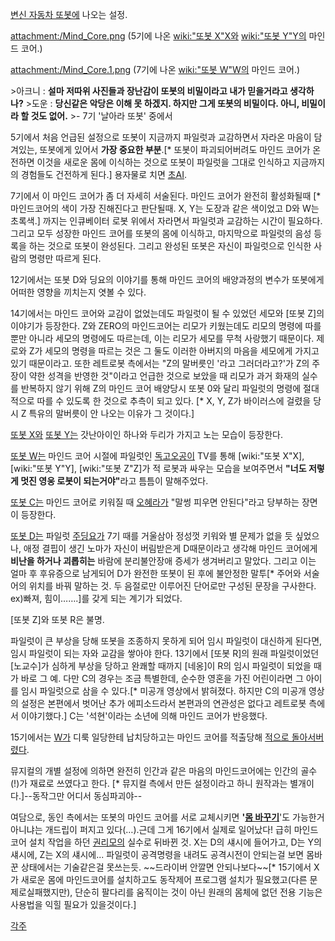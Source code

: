 [[변신 자동차 또봇]]에 나오는 설정.

attachment:/Mind_Core.png
(5기에 나온 [[wiki:"또봇 X"X]]와 [[wiki:"또봇 Y"Y]]의 마인드 코어.)

attachment:/Mind_Core.1.png
(7기에 나온 [[wiki:"또봇 W"W]]의 마인드 코어.)

>아크니 : '''설마 저따위 사진들과 장난감이 또봇의 비밀이라고 내가 믿을거라고 생각하나?'''
>도운 : '''당신같은 악당은 이해 못 하겠지. 하지만 그게 또봇의 비밀이다. 아니, 비밀이라 할 것도 없어.'''
>- 7기 '날아라 또봇' 중에서 

5기에서 처음 언급된 설정으로 또봇이 지금까지 파일럿과 교감하면서 자라온 마음이 담겨있는, 또봇에게 있어서 '''가장 중요한 부분'''.[* 또봇이 파괴되어버려도 마인드 코어가 온전하면 이것을 새로운 몸에 이식하는 것으로 또봇이 파일럿을 그대로 인식하고 지금까지의 경험들도 건전하게 된다.]
용자물로 치면 [[초AI]].

7기에서 이 마인드 코어가 좀 더 자세히 서술된다. 마인드 코어가 완전히 활성화될때 [* 마인드코어의 색이 가장 진해진다고 판단될때. X, Y는 도장과 같은 색이었고 D와 W는 초록색.] 까지는 인큐베이터 로봇 위에서 자라면서 파일럿과 교감하는 시간이 필요하다. 그리고 모두 성장한 마인드 코어를 또봇의 몸에 이식하고, 마지막으로 파일럿의 음성 등록을 하는 것으로 또봇이 완성된다. 그리고 완성된 또봇은 자신이 파일럿으로 인식한 사람의 명령만 따르게 된다.

12기에서는 또봇 D와 딩요의 이야기를 통해 마인드 코어의 배양과정의 변수가 또봇에게 어떠한 영향을 끼치는지 엿볼 수 있다.

14기에서는 마인드 코어와 교감이 없었는데도 파일럿이 될 수 있었던 세모와 [또봇 Z]의 이야기가 등장한다.
Z와 ZERO의 마인드코어는 리모가 키웠는데도 리모의 명령에 따를 뿐만 아니라 세모의 명령에도 따르는데, 이는 리모가 세모를  무척 사랑했기 때문이다. 제로와 Z가 세모의 명령을 따르는 것은 그 둘도 이러한 아버지의 마음을 세모에게 가지고 있기 때문이라고.
또한 레트로봇 측에서는 "Z의 말버릇인 '라고 그러더라고?'가 Z의 주장이 약한 성격을 반영한 것"이라고 언급한 것으로 보았을 때 리모가 과거 화재의 실수를 반복하지 않기 위해 Z의 마인드 코어 배양당시 또봇 0와 달리 파일럿의 명령에 절대적으로 따를 수 있도록 한 것으로 추측이 되고 있다. [* X, Y, Z가 바이러스에 걸렸을 당시 Z 특유의 말버릇이 안 나오는 이유가 그 것이다.]

[[또봇 X]]와 [[또봇 Y]]는 갓난아이인 하나와 두리가 가지고 노는 모습이 등장한다.

[[또봇 W]]는 마인드 코어 시절에 파일럿인 [[독고오공]]이 TV를 통해 [wiki:"또봇 X"X], [wiki:"또봇 Y"Y], [wiki:"또봇 Z"Z]가 적 로봇과 싸우는 모습을 보여주면서 '''"너도 저렇게 멋진 영웅 로봇이 되는거야"'''라고 틈틈이 말해주었다.

[[또봇 C]]는 마인드 코어로 키워질 때 [[오혜라]]가 "말썽 피우면 안된다"라고 당부하는 장면이 등장한다.

[[또봇 D]]는 파일럿 [[주딩요]]가 7기 때를 거울삼아 정성껏 키워와 별 문제가 없을 듯 싶었으나, 애정 결핍이 생긴 노마가 자신이 버림받은게 D때문이라고 생각해 마인드 코어에게 '''비난을 하거나 괴롭히는''' 바람에 분리불안장애 증세가 생겨버리고 말았다. 그리고 이는 얼마 후 후유증으로 남게되어 D가 완전한 또봇이 된 후에 불안정한 말투[* 주어와 서술어의 위치를 바꿔 말하는 것. 두 음절로만 이루어진 단어로만 구성된 문장을 구사한다. ex)빠져, 힘이…….]를 갖게 되는 계기가 되었다.

[또봇 Z]와 또봇 R은 불명.

파일럿이 큰 부상을 당해 또봇을 조종하지 못하게 되어 임시 파일럿이 대신하게 된다면, 임시 파일럿이 되는 자와 교감을 쌓아야 한다. 13기에서 [또봇 R]의 원래 파일럿이었던 [노교수]가 심하게 부상을 당하고 완쾌할 때까지 [네옹]이 R의 임시 파일럿이 되었을 때가 바로 그 예.
다만 C의 경우는 조금 특별한데, 순수한 영혼을 가진 어린이라면 그 아이를 임시 파일럿으로 삼을 수 있다.[* 미공개 영상에서 밝혀졌다. 하지만 C의 미공개 영상의 설정은 본편에서 벗어난 추가 에피소드라서 본편과의 연관성은 없다고 레트로봇 측에서 이야기했다.] C는 '석현'이라는 소년에 의해 마인드 코어가 반응했다.

15기에서는 [[또봇 W|W]]가 디룩 일당한테 납치당하고는 마인드 코어를 적출당해 [[적이 된 아군 보정|적으로 돌아서버렸다]].

뮤지컬의 개별 설정에 의하면 완전히 인간과 같은 마음의 마인드코어에는 인간의 골수(!)가 재료로 쓰였다고 한다. [* 뮤지컬 측에서 만든 설정이라고 하니 원작과는 별개이다.]--동작그만 어디서 동심파괴야--

여담으로, 동인 측에서는 또봇의 마인드 코어를 서로 교체시키면 ''''[[몸 바꾸기]]''''도 가능한거 아니냐는 개드립이 퍼지고 있다(…).근데 그게 16기에서 실제로 일어났다! 급히 마인드 코어 설치 작업을 하던 [[권리모]]의 실수로 뒤바뀐 것. X는 D의 섀시에 들어가고, D는 Y의 섀시에, Z는 X의 섀시에... 파일럿이 공격명령을 내려도 공격시전이 안되는걸 보면 몸바꾼 상태에서는 기술같은걸 못쓰는듯. ~~드라이버 안깔면 안되나보다~~[* 15기에서 X가 새로운 몸에 마인드코어를 설치하고도 동작제어 프로그램 설치가 필요했고(다른 문제로실패했지만), 단순히 팔다리를 움직이는 것이 아닌 원래의 몸체에 없던 전용 기능은 사용법을 익힐 필요가 있을것이다.]

[[각주]]
